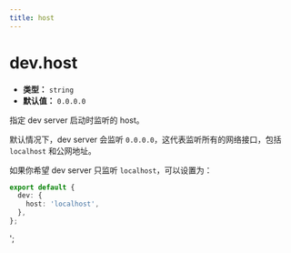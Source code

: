 ```yaml
---
title: host
---
```


# dev.host

- **类型：** `string`
- **默认值：** `0.0.0.0`

指定 dev server 启动时监听的 host。

默认情况下，dev server 会监听 `0.0.0.0`，这代表监听所有的网络接口，包括 `localhost` 和公网地址。

如果你希望 dev server 只监听 `localhost`，可以设置为：

```ts
export default {
  dev: {
    host: 'localhost',
  },
};
```
';
